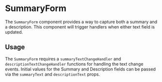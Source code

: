 

<Meta of={SummaryForm} />

# SummaryForm

The `SummaryForm` component provides a way to capture both a summary and a description. This component will trigger handlers when either text field is updated.

## Usage

The `SummaryForm` requires a `summaryTextChangeHandler` and `descriptionTextChangeHandler` functions for handling the text change events. Initial values for the Summary and Description fields can be passed via the `summaryText` and `descriptionText` props.

<Canvas of={SummaryForm.Default} />
